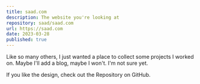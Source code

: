 ```yaml
---
title: saad.com
description: The website you're looking at
repository: saad/saad.com
url: https://saad.com
date: 2023-03-28
published: true
---
```


Like so many others, I just wanted a place to collect some projects I worked on. Maybe I'll add a blog, maybe I won't. I'm not sure yet.

If you like the design, check out the Repository on GitHub.
